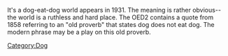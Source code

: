 It's a dog-eat-dog world appears in 1931. The meaning is rather obvious--the world is a ruthless and hard place. The OED2 contains a quote from 1858 referring to an "old proverb" that states dog does not eat dog. The modern phrase may be a play on this old proverb.
[[Category:Dog]]